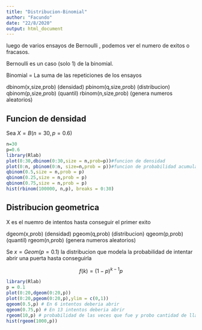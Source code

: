 ```yaml
---
title: "Distribucion-Binomial"
author: "Facundo"
date: "22/8/2020"
output: html_document
---
```


luego de varios ensayos de Bernoulli , podemos ver el numero de exitos o fracasos.

Bernoulli es un caso (solo 1) de la binomial.

Binomial = La suma de las repeticiones de los ensayos


dbinom(x,size,prob) (densidad)
pbinom(q,size,prob) (distribucion)
qbinom(p,size,prob) (quantil)
rbinom(n,size,prob) (genera numeros aleatorios)

## Funcion de densidad
Sea $X= B(n=30, p=0.6)$

```r
n=30
p=0.6
library(Rlab)
plot(0:30,dbinom(0:30,size = n,prob=p))#funcion de densidad
plot(0:n, pbinom(0:n, size=n,prob = p))#funcion de probabilidad acumulada
qbinom(0.5,size = n,prob = p)
qbinom(0.25,size = n,prob = p)
qbinom(0.75,size = n,prob = p)
hist(rbinom(100000, n,p), breaks = 0:30)
```


## Distribucion geometrica

X es el nuemro de intentos hasta conseguir el primer exito

dgeom(x,prob) (densidad)
pgeom(q,prob) (distribucion)
qgeom(p,prob) (quantil)
rgeom(n,prob) (genera numeros aleatorios)

Se $x=Geom(p=0.1)$ la distribucion que modela la probabilidad de intentar abrir una puerta hasta conseguirla

$$f(k) = (1-p)^{k-1}p$$
```r
library(Rlab)
p = 0.1
plot(0:20,dgeom(0:20,p))
plot(0:20,pgeom(0:20,p),ylim = c(0,1))
qgeom(0.5,p) # En 6 intentos deberia abrir
qgeom(0.75,p) # En 13 intentos deberia abrir
rgeom(10,p) # probabilidad de las veces que fue y probo cantidad de llaves hasta que abrio
hist(rgeom(1000,p))
```

